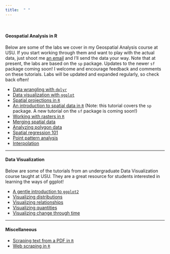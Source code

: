 ```yaml
---
title:  " "
---
```


<br />


#### **Geospatial Analysis in R** 

Below are some of the labs we cover in my Geospatial Analysis course at USU.  If you start working through them and want to play with the actual data, just shoot me [an email](mailto:emily.burchfield@usu.edu) and I'll send the data your way.  Note that at present, the labs are based on the `sp` package.  Updates to the newer `sf` package coming soon!  I welcome and encourage feedback and comments on these tutorials.  Labs will be updated and expanded regularly, so check back often!

* [Data wrangling with `dplyr`](files/2_describing_data_lab.html)
* [Data visualization with `ggplot`](files/3_viz_lab.html)
* [Spatial projections in `R`](files/5_projections.html)
* [An introduction to spatial data in `R`](files/5_spatial_intro_lab.html) (Note: this tutorial covers the `sp` package.  A new tutorial on the `sf` package is coming soon!)
* [Working with rasters in `R`](files/6_rasters_lab.html)
* [Merging spatial data](files/7_spatial_data_int_lab.html)
* [Analyzing polygon data](files/Areal_data_LAB.html)
* [Spatial regression 101](files/Spatial_regression_LAB.html)
* [Point pattern analysis](files/Point_pattern_LAB.html)
* [Interpolation](files/Interpolation_LAB.html)

***
#### **Data Visualization**

Below are some of the tutorials from an undergraduate Data Visualization course taught at USU.  They are a great resource for students interested in learning the ways of ggplot!

* [A gentle introduction to `ggplot2`](files/Intro_to_ggplot_TUTORIAL.html)
* [Visualizing distributions](files/Violin_plots.html)
* [Visualizing relationships](files/Scatter.html)
* [Visualizing quantities](files/Color_bar_plot.html)
* [Visualizing change through time](files/Time_series_visualizations.html)

***
#### **Miscellaneous** 

* [Scraping text from a PDF in `R`](files/scraping_text_from_pdf_in_r.pdf)
* [Web scraping in `R`](files/web_scraping_in_r.pdf)